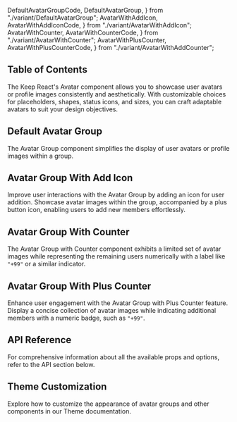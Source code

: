   DefaultAvatarGroupCode,
  DefaultAvatarGroup,
} from "./variant/DefaultAvatarGroup";
  AvatarWithAddIcon,
  AvatarWithAddIconCode,
} from "./variant/AvatarWithAddIcon";
  AvatarWithCounter,
  AvatarWithCounterCode,
} from "./variant/AvatarWithCounter";
  AvatarWithPlusCounter,
  AvatarWithPlusCounterCode,
} from "./variant/AvatarWithAddCounter";

## Table of Contents

The Keep React's Avatar component allows you to showcase user avatars or profile images consistently and aesthetically. With customizable choices for placeholders, shapes, status icons, and sizes, you can craft adaptable avatars to suit your design objectives.

## Default Avatar Group

The Avatar Group component simplifies the display of user avatars or profile images within a group.

<CodePreview code={DefaultAvatarGroupCode}>
  <DefaultAvatarGroup />
</CodePreview>

## Avatar Group With Add Icon

Improve user interactions with the Avatar Group by adding an icon for user addition. Showcase avatar images within the group, accompanied by a plus button icon, enabling users to add new members effortlessly.

<CodePreview code={AvatarWithAddIconCode}>
  <AvatarWithAddIcon />
</CodePreview>

## Avatar Group With Counter

The Avatar Group with Counter component exhibits a limited set of avatar images while representing the remaining users numerically with a label like `"+99"` or a similar indicator.

<CodePreview code={AvatarWithCounterCode}>
  <AvatarWithCounter />
</CodePreview>

## Avatar Group With Plus Counter

Enhance user engagement with the Avatar Group with Plus Counter feature. Display a concise collection of avatar images while indicating additional members with a numeric badge, such as `"+99"`.

<CodePreview code={AvatarWithPlusCounterCode}>
  <AvatarWithPlusCounter />
</CodePreview>

## API Reference

For comprehensive information about all the available props and options, refer to the API section below.

<ComponentApi data={avatarApiData} />

## Theme Customization

Explore how to customize the appearance of avatar groups and other components in our Theme documentation.

<CssThemePreview code={useTheme().theme.avatar} />
